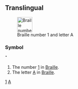 ==Translingual==
[[Image:Braille A1.svg|thumb|50px|Braille number 1 and letter A]]
===Symbol===
'''⠁'''

# The number [[1]] in [[Braille]].
# The letter [[A]] in [[Braille]].

[[Category:Braille numbers|1]]
[[Category:Braille letters|A]]